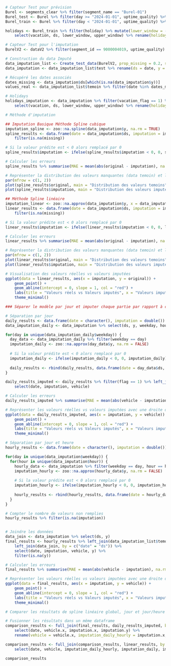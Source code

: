 
```r

# Capteur Test pour prévision 
Burel <- segments_clear %>% filter(segment_name == "Burel-01")
Burel_test <- Burel %>% filter(day >= "2024-01-01", uptime_quality) %>% mutate(y = car + heavy, ds = date)
Burel_train <- Burel %>% filter(day < "2024-01-01", uptime_quality) %>% mutate(y = car + heavy, ds = date)

holidays <- Burel_train %>% filter(holiday) %>% mutate(lower_window = -1, upper_window = 1, vacation = as.character(vacation)) %>% 
    select(vacation, ds, lower_window, upper_window) %>% rename(holiday = vacation)

# Capteur Test pour l'imputation 
BurelV2 <- dataV2 %>% filter(segment_id == 9000004019, uptime_quality)

# Construction du data Imputé 
data_imputation_list <- Create_test_data(BurelV2, prop_missing = 0.2, seed = 1234)
data_imputation <- data_imputation_list$test %>% rename(ds = date, y = vehicle)

# Récupéré les dates associés 
dates_missing <- data_imputation$ds[which(is.na(data_imputation$y))]
values_real <- data_imputation_list$temoin %>% filter(date %in% dates_missing) %>% select(date, vehicle) %>% rename(ds = date, y = vehicle)

# Holidays 
holidays_imputation <- data_imputation %>% filter(vacation_flag == 1) %>% mutate(lower_window = -1, upper_window = 1, vacation = as.character(vacation)) %>% 
    select(vacation, ds, lower_window, upper_window) %>% rename(holiday = vacation)

# Méthode d'imputation

## Imputation Basique Méthode Spline cubique
imputation_spline <- zoo::na.spline(data_imputation$y, na.rm = TRUE)
spline_results <- data.frame(date = data_imputation$ds, imputation = imputation_spline, missing = data_imputation$y, original = data_imputation_list$temoin$vehicle) %>% 
    filter(is.na(missing))

# Si la valeur prédite est < 0 alors remplacé par 0
spline_results$imputation <- ifelse(spline_results$imputation < 0, 0, spline_results$imputation)

# Calculer les erreurs
spline_results %>% summarise(MAE = mean(abs(original - imputation), na.rm = TRUE), RMSE = sqrt(mean((original - imputation)^2, na.rm = TRUE)), MAPE = mean(abs(original - imputation) / original, na.rm = TRUE) * 100)

# Représenter la distribution des valeurs manquantes (data temoin) et la distribution des valeurs imputés 
par(mfrow = c(1, 2))
plot(spline_results$original, main = "Distribution des valeurs temoins", col = "blue")
plot(spline_results$imputation, main = "Distribution des valeurs imputés", col = "red")

## Méthode Spline linéaire
imputation_linear <- zoo::na.approx(data_imputation$y, x = data_imputation$ds, na.rm = FALSE, maxgap = 72)
linear_results <- data.frame(date = data_imputation$ds, imputation = imputation_linear, missing = data_imputation$y, original = data_imputation_list$temoin$vehicle) %>% 
    filter(is.na(missing))

# Si la valeur prédite est < 0 alors remplacé par 0
linear_results$imputation <- ifelse(linear_results$imputation < 0, 0, linear_results$imputation)

# Calculer les erreurs
linear_results %>% summarise(MAE = mean(abs(original - imputation), na.rm = TRUE), RMSE = sqrt(mean((original - imputation)^2, na.rm = TRUE)), MAPE = mean(abs(original - imputation) / original, na.rm = TRUE) * 100)

# Représenter la distribution des valeurs manquantes (data temoin) et la distribution des valeurs imputés 
par(mfrow = c(1, 2))
plot(linear_results$original, main = "Distribution des valeurs temoins", col = "blue")
plot(linear_results$imputation, main = "Distribution des valeurs imputés", col = "red")

# Visualisation des valeurs réelles vs valeurs imputées
ggplot(data = linear_results, aes(x = imputation, y = original)) + 
    geom_point() + 
    geom_abline(intercept = 0, slope = 1, col = "red") + 
    labs(title = "Valeurs réels vs Valeurs imputés", x = "Valeurs imputés", y = "Valeurs réels") + 
    theme_minimal()

### Séparer le modèle par jour et imputer chaque partie par rapport à cela

# Séparation par jour
daily_results <- data.frame(date = character(), imputation = double())
data_imputation_daily <- data_imputation %>% select(ds, y, weekday, hour, day) %>% mutate(flag = ifelse(is.na(y), 1, 0))

for(day in unique(data_imputation_daily$weekday)) {
  day_data <- data_imputation_daily %>% filter(weekday == day)
  imputation_daily <- zoo::na.approx(day_data$y, na.rm = FALSE)
  
  # Si la valeur prédite est < 0 alors remplacé par 0
  imputation_daily <- ifelse(imputation_daily < 0, 0, imputation_daily)
  
  daily_results <- rbind(daily_results, data.frame(date = day_data$ds, imputation = imputation_daily, flag = day_data$flag))
}

daily_results_imputed <- daily_results %>% filter(flag == 1) %>% left_join(data_imputation_list$temoin, by = c("date" = "date")) %>% 
    select(date, imputation, vehicle)

# Calculer les erreurs
daily_results_imputed %>% summarise(MAE = mean(abs(vehicle - imputation), na.rm = TRUE), RMSE = sqrt(mean((vehicle - imputation)^2, na.rm = TRUE)), MAPE = mean(abs(vehicle - imputation) / vehicle, na.rm = TRUE) * 100)

# Représenter les valeurs réelles vs valeurs imputées avec une droite de régression
ggplot(data = daily_results_imputed, aes(x = imputation, y = vehicle)) + 
    geom_point() + 
    geom_abline(intercept = 0, slope = 1, col = "red") + 
    labs(title = "Valeurs réels vs Valeurs imputés", x = "Valeurs imputés", y = "Valeurs réels") + 
    theme_minimal()

# Séparation par jour et heure
hourly_results <- data.frame(date = character(), imputation = double())

for(day in unique(data_imputation$weekday)) {
  for(hour in unique(data_imputation$hour)) {
    hourly_data <- data_imputation %>% filter(weekday == day, hour == hour)
    imputation_hourly <- zoo::na.approx(hourly_data$y, na.rm = FALSE)
    
    # Si la valeur prédite est < 0 alors remplacé par 0
    imputation_hourly <- ifelse(imputation_hourly < 0, 0, imputation_hourly)
    
    hourly_results <- rbind(hourly_results, data.frame(date = hourly_data$ds, imputation = imputation_hourly))
  }
}

# Compter le nombre de valeurs non remplies
hourly_results %>% filter(is.na(imputation))


# Joindre les données
data_join <- data_imputation %>% select(ds, y)
final_results <- hourly_results %>% left_join(data_imputation_list$temoin, by = c("date" = "date")) %>% 
    left_join(data_join, by = c("date" = "ds")) %>% 
    select(date, imputation, vehicle, y) %>% 
    filter(is.na(y))

# Calculer les erreurs
final_results %>% summarise(MAE = mean(abs(vehicle - imputation), na.rm = TRUE), RMSE = sqrt(mean((vehicle - imputation)^2, na.rm = TRUE)), MAPE = mean(abs(vehicle - imputation) / vehicle, na.rm = TRUE) * 100)

# Représenter les valeurs réelles vs valeurs imputées avec une droite de régression
ggplot(data = final_results, aes(x = imputation, y = vehicle)) + 
    geom_point() + 
    geom_abline(intercept = 0, slope = 1, col = "red") + 
    labs(title = "Valeurs réels vs Valeurs imputés", x = "Valeurs imputés", y = "Valeurs réels") + 
    theme_minimal()

# Comparer les résultats de spline linéaire global, jour et jour/heure 

# Fusionner les résultats dans un même dataframe
comparison_results <- full_join(final_results, daily_results_imputed, by = c("date" = "date")) %>% 
    select(date, vehicle.x, imputation.x, imputation.y) %>% 
    rename(vehicle = vehicle.x, imputation_daily_hourly = imputation.x, imputation_daily = imputation.y)

comparison_results <- full_join(comparison_results, linear_results, by = c("date" = "date")) %>% 
    select(date, vehicle, imputation_daily_hourly, imputation_daily, imputation)

comparison_results
```


